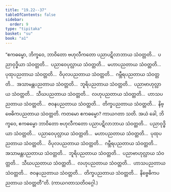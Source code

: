 ```yaml
---
title: "19.22--37"
tableOfContents: false
sidebar:
  order: 9
type: "tipitaka"
basket: "su"
book: "a1"
---
```



<DynamicBreadcrumb />

<Division number="584--599" book="a1">

<Paragraph number="467" book="a1">
“ဧကဓမ္မော, ဘိက္ခဝေ, ဘာဝိတော ဗဟုလီကတော ပညာပဋိလာဘာယ သံဝတ္တတိ…  ပညာဝုဒ္ဓိယာ သံဝတ္တတိ…  ပညာဝေပုလ္လာယ သံဝတ္တတိ…  မဟာပညတာယ သံဝတ္တတိ…  ပုထုပညတာယ သံဝတ္တတိ…  ဝိပုလပညတာယ သံဝတ္တတိ…  ဂမ္ဘီရပညတာယ သံဝတ္တတိ…  အသာမန္တပညတာယ သံဝတ္တတိ…  ဘူရိပညတာယ သံဝတ္တတိ…  ပညာဗာဟုလ္လာယ သံဝတ္တတိ…  သီဃပညတာယ သံဝတ္တတိ…  လဟုပညတာယ သံဝတ္တတိ…  ဟာသပညတာယ သံဝတ္တတိ…  ဇဝနပညတာယ သံဝတ္တတိ…  တိက္ခပညတာယ သံဝတ္တတိ…  နိဗ္ဗေဓိကပညတာယ သံဝတ္တတိ. ကတမော ဧကဓမ္မော? ကာယဂတာ သတိ. အယံ ခေါ, ဘိက္ခဝေ, ဧကဓမ္မော ဘာဝိတော ဗဟုလီကတော ပညာပဋိလာဘာယ သံဝတ္တတိ…  ပညာဝုဒ္ဓိယာ သံဝတ္တတိ…  ပညာဝေပုလ္လာယ သံဝတ္တတိ…  မဟာပညတာယ သံဝတ္တတိ…  ပုထုပညတာယ သံဝတ္တတိ…  ဝိပုလပညတာယ သံဝတ္တတိ…  ဂမ္ဘီရပညတာယ သံဝတ္တတိ…  အသာမန္တပညတာယ သံဝတ္တတိ…  ဘူရိပညတာယ သံဝတ္တတိ…  ပညာဗာဟုလ္လာယ သံဝတ္တတိ…  သီဃပညတာယ သံဝတ္တတိ…  လဟုပညတာယ သံဝတ္တတိ…  ဟာသပညတာယ သံဝတ္တတိ…  ဇဝနပညတာယ သံဝတ္တတိ…  တိက္ခပညတာယ သံဝတ္တတိ…  နိဗ္ဗေဓိကပညတာယ သံဝတ္တတီ”တိ.

</Paragraph>
</Division>

<Paragraph number="468" type="center" book="a1">
(ကာယဂတာသတိဝဂ္ဂေါ.)
</Paragraph>